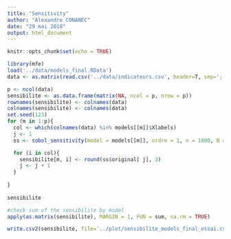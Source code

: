 ```yaml
---
title: "Sensitivity"
author: "Alexandre CONANEC"
date: "29 mai 2018"
output: html_document
---
```


```r
knitr::opts_chunk$set(echo = TRUE)
```


```r
library(mfe)
load('../data/models_final.RData')
data <- as.matrix(read.csv('../data/indicateurs.csv', header=T, sep=';',dec=','))

p <- ncol(data)
sensibilite <- as.data.frame(matrix(NA, ncol = p, nrow = p))
rownames(sensibilite) <- colnames(data)
colnames(sensibilite) <- colnames(data)
set.seed(123)
for (m in 1:p){
  col <- which(colnames(data) %in% models[[m]]$Xlabels)
  j <- 1
  ss <- sobol_sensitivity(model = models[[m]], ordre = 1, n = 1000, B = 100, seed = 123)

  for (i in col){
    sensibilite[m, i] <- round(ss$original[ j], 3)
    j <- j + 1
  }  
    
}
  
sensibilite

#check sum of the sensibilite by model
apply(as.matrix(sensibilite), MARGIN = 1, FUN = sum, na.rm = TRUE)

write.csv2(sensibilite, file='../plot/sensibilite_models_final_essai.csv', sep="\t")
```

